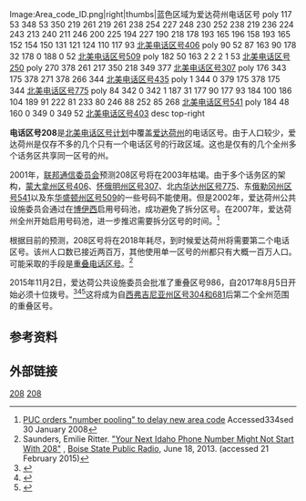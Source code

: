 {{noteTA|G1=USState|G2=CO|G3=OR}}
<imagemap>
Image:Area_code_ID.png|right|thumbs|蓝色区域为爱达荷州电话区号
poly 117 53 348 53 350 219 261 219 261 238 254 227 248 230 252 238 219 236 224 243 213 240 211 246 200 225 194 227 190 218 178 193 165 196 158 193 165 152 154 150 131 121 124 110 117 93 [[北美电话区号406|北美电话区号406]]
poly 90 52 87 163 90 178 32 178 0 188 0 52 [[北美电话区号509|北美电话区号509]]
poly 182 50 163 2 2 2 1 53 [[北美电话区号250|北美电话区号250]]
poly 270 378 261 217 350 218 349 377 [[北美电话区号307|北美电话区号307]]
poly 176 343 175 378 271 378 266 344 [[北美电话区号435|北美电话区号435]]
poly 1 344 0 379 175 378 175 344 [[北美电话区号775|北美电话区号775]]
poly 84 342 0 342 1 187 31 177 90 177 93 184 100 186 104 189 91 222 81 233 80 246 88 252 85 268 [[北美电话区号541|北美电话区号541]]
poly 184 48 160 0 349 0 349 52 [[北美电话区号403|北美电话区号403]]
desc top-right
</imagemap>

'''电话区号208'''是[[北美电话区号计划|北美电话区号计划]]中覆盖[[爱达荷州|爱达荷州]]的电话区号。由于人口较少，爱达荷州是仅存不多的几个只有一个电话区号的行政区域。这也是仅有的几个全州多个话务区共享同一区号的州。

2001年，[[联邦通信委员会|联邦通信委员会]]预测208区号将在2003年枯竭。由于多个话务区的架构，[[蒙大拿州|蒙大拿州]][[北美电话区号406|区号406]]、[[怀俄明州|怀俄明州]][[北美电话区号307|区号307]]、北[[内华达州|内华达州]][[北美电话区号775|区号775]]、东[[俄勒冈州|俄勒冈州]][[北美电话区号541|区号541]]以及东[[华盛顿州|华盛顿州]][[北美电话区号509|区号509]]的一些号码不能使用。但是2002年，爱达荷州公共设施委员会通过在[[博伊西|博伊西]]启用号码池，成功避免了拆分区号。在2007年，爱达荷州全州开始启用号码池，进一步推迟需要拆分区号的时间。<ref name="pooling">[http://www.puc.idaho.gov/internet/press/091407_areacodeexhaust.htm PUC orders "number pooling" to delay new area code] {{Wayback|url=http://www.puc.idaho.gov/internet/press/091407_areacodeexhaust.htm |date=20080602211041 }} Accessed334sed 30 January 2008</ref>

根据目前的预测，208区号将在2018年耗尽，到时候爱达荷州将需要第二个电话区号。该州人口数已接近两百万，其他使用单一区号的州都只有大概一百万人口。可能采取的手段是[[重叠电话区号|重叠电话区号]]。<ref name="npr">Saunders, Emilie Ritter. [http://stateimpact.npr.org/idaho/2013/06/18/your-next-idaho-phone-number-might-not-start-with-208/ "Your Next Idaho Phone Number Might Not Start With 208"] {{Wayback|url=http://stateimpact.npr.org/idaho/2013/06/18/your-next-idaho-phone-number-might-not-start-with-208/ |date=20160814041617 }}, [[Boise_State_Public_Radio|Boise State Public Radio]], June 18, 2013. (accessed 21 February 2015)</ref>

2015年11月2日，爱达荷公共设施委员会批准了重叠区号986，自2017年8月5日开始必须十位拨号。<ref>{{cite web|title=Idaho's second area code approved|url=http://www.ktvb.com/story/news/local/2015/11/02/idahos-second-area-code-approved/75061276/|website=KTVB.COM|accessdate=2015-11-03|archiveurl=https://web.archive.org/web/20151105030924/http://www.ktvb.com/story/news/local/2015/11/02/idahos-second-area-code-approved/75061276/|archivedate=2015-11-05|deadurl=yes}}</ref><ref>{{cite web|title=IN THE MATTER OF THE APPLICATION OF NEUSTAR, INC. FOR APPROVAL OF NPA RELIEF PLAN FOR THE 208 AREA CODE|url=http://www.puc.idaho.gov/fileroom/cases/tele/GNR/GNRT1506/ordnotc/20151102FINAL_ORDER_NO_33414.PDF|website=Idaho PUC official website|publisher=Idaho Public Utilities Commission|accessdate=2015-11-05|archive-url=https://web.archive.org/web/20160304205637/http://www.puc.idaho.gov/fileroom/cases/tele/GNR/GNRT1506/ordnotc/20151102FINAL_ORDER_NO_33414.PDF|archive-date=2016-03-04|dead-url=yes}}</ref><ref>{{Cite web |url=https://www.nationalnanpa.com/pdf/PL_490.pdf |title=NANPA PL-490 |accessdate=2017-10-12 |archive-date=2017-09-22 |archive-url=https://web.archive.org/web/20170922100309/https://www.nationalnanpa.com/pdf/PL_490.pdf |dead-url=no }}</ref>这将成为自[[西弗吉尼亚州|西弗吉尼亚州]][[北美电话区号304和681|区号304和681]]后第二个全州范围的重叠区号。

== 参考资料 ==
{{Reflist}}

== 外部链接 ==
{{Area code box |State= ID |Width= 40% 
|This= 北美电话区号208
|N= [[北美电话区号250|250]]/[[北美电话区号778和236|778/236]]、[[北美电话区号406|406]]
|S= [[北美电话区号435|435]]、[[北美电话区号775|775]]
|E= [[北美电话区号307|307]]、[[北美电话区号406|406]]
|W= [[北美电话区号541|541]], [[北美电话区号509|509]]
|S1= MT |S2= WY |S3= UT |S4= NV |S5= OR |S6= WA |S7= BC}}
{{Area_code_list}}
{{Coord|display=title|45|N|114|W|region:US-ID_type:adm1st_scale:3000000}}
{{DEFAULTSORT:Area Code 208}}
[[Category:美国电话区号|208]]
[[Category:爱达荷州电话区号|208]]